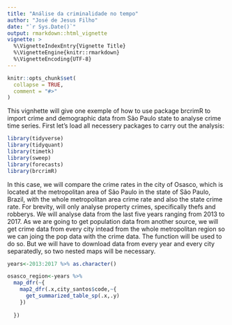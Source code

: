 ```yaml
---
title: "Análise da criminalidade no tempo"
author: "José de Jesus Filho"
date: "`r Sys.Date()`"
output: rmarkdown::html_vignette
vignette: >
  %\VignetteIndexEntry{Vignette Title}
  %\VignetteEngine{knitr::rmarkdown}
  %\VignetteEncoding{UTF-8}
---
```


```r
knitr::opts_chunk$set(
  collapse = TRUE,
  comment = "#>"
)
```

This vignhette will give one exemple of how to use package brcrimR to import crime and demographic data from São Paulo state to analyse crime time series. First let's load all necessery packages to carry out the analysis:

```r
library(tidyverse)
library(tidyquant)
library(timetk)
library(sweep)
library(forecasts)
library(brcrimR)
```

In this case, we will compare the crime rates in the city of Osasco, which is located at the metropolitan area of São Paulo in the state of São Paulo, Brazil, with the whole metropolitan area crime rate and also the state crime rate. For brevity, will only analyse property crimes, specifically thefs and robberys. We will analyse data from the last five years ranging from 2013 to 2017.  As we are going to get population data from another source, we will get crime data from every city intead from the whole metropolitan region so we can joing the pop data with the crime data. The function \code{get_summary_table_sp} will be used to do so. But we will have to download data from every year and every city separatedly, so two nested maps will be necessary.

```r
years<-2013:2017 %>% as.character()

osasco_region<-years %>% 
  map_dfr(~{
    map2_dfr(.x,city_santos$code,~{
      get_summarized_table_sp(.x,.y)
    })
    
  })

```

